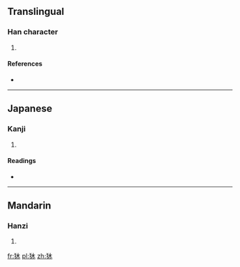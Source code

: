 ==Translingual==

===Han character===
{{Han char|rn=94|rad=犬|as=04|sn=7|four=|canj=大竹木 (KHD)}}

# {{defn|Han|sort=犬04}}

====References====
* {{Han ref|kx=0708.021|dkj=20304|hdz=21335.030|uh=72C7|ud=29383}}

----

==Japanese==

===Kanji===
{{ja-kanji|grade=|rs=犬04}}

# {{defn|lang=ja|sort=犬04}}

====Readings====
* {{ja-readings|on=[[ぼく]] (boku)|kun=}}

----

==Mandarin==

===Hanzi===
{{cmn-hanzi|pin=[[mù]] ([[mu4]])|wg=mu<sup>4</sup>}}

# {{defn|lang=cmn|sort=犬04}}

[[fr:狇]]
[[pl:狇]]
[[zh:狇]]